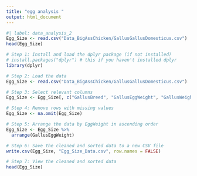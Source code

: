 ```yaml
---
title: "egg analysis "
output: html_document
---
```


```r
#| label: data_analysis_2
Egg_Size <- read.csv("Data_BigAssChicken/GallusGallusDomesticus.csv")
head(Egg_Size)
```

```r
# Step 1: Install and load the dplyr package (if not installed)
# install.packages("dplyr") # this if you haven't installed dplyr
library(dplyr)

# Step 2: Load the data
Egg_Size <- read.csv("Data_BigAssChicken/GallusGallusDomesticus.csv")

# Step 3: Select relevant columns
Egg_Size <- Egg_Size[, c("GallusBreed", "GallusEggWeight", "GallusWeight")]

# Step 4: Remove rows with missing values
Egg_Size <- na.omit(Egg_Size)

# Step 5: Arrange the data by EggWeight in ascending order
Egg_Size <- Egg_Size %>%
  arrange(GallusEggWeight)

# Step 6: Save the cleaned and sorted data to a new CSV file
write.csv(Egg_Size, "Egg_Size_Data.csv", row.names = FALSE)

# Step 7: View the cleaned and sorted data
head(Egg_Size)

```




